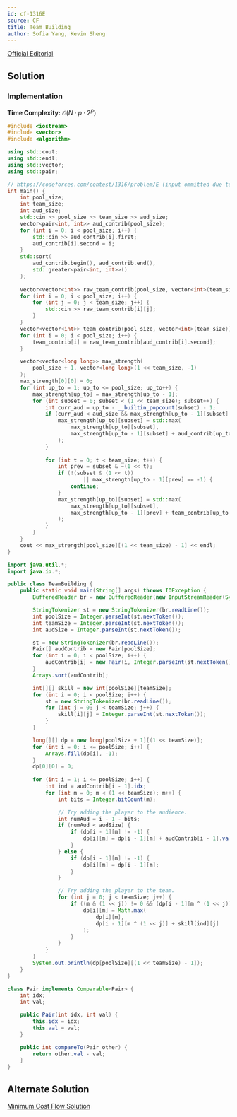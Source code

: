 ```yaml
---
id: cf-1316E
source: CF
title: Team Building
author: Sofia Yang, Kevin Sheng
---
```


[Official Editorial](https://codeforces.com/blog/entry/74493)

## Solution

### Implementation

**Time Complexity:** $\mathcal{O}(N\cdot p\cdot 2^p)$

<LanguageSection>
<CPPSection>

```cpp
#include <iostream>
#include <vector>
#include <algorithm>

using std::cout;
using std::endl;
using std::vector;
using std::pair;

// https://codeforces.com/contest/1316/problem/E (input ommitted due to length)
int main() {
	int pool_size;
	int team_size;
	int aud_size;
	std::cin >> pool_size >> team_size >> aud_size;
	vector<pair<int, int>> aud_contrib(pool_size);
	for (int i = 0; i < pool_size; i++) {
		std::cin >> aud_contrib[i].first;
		aud_contrib[i].second = i;
	}
	std::sort(
		aud_contrib.begin(), aud_contrib.end(),
		std::greater<pair<int, int>>()
	);
	
	vector<vector<int>> raw_team_contrib(pool_size, vector<int>(team_size));
	for (int i = 0; i < pool_size; i++) {
		for (int j = 0; j < team_size; j++) {
			std::cin >> raw_team_contrib[i][j];
		}
	}
	vector<vector<int>> team_contrib(pool_size, vector<int>(team_size));
	for (int i = 0; i < pool_size; i++) {
		team_contrib[i] = raw_team_contrib[aud_contrib[i].second];
	}

	vector<vector<long long>> max_strength(
		pool_size + 1, vector<long long>(1 << team_size, -1)
	);
	max_strength[0][0] = 0;
	for (int up_to = 1; up_to <= pool_size; up_to++) {
		max_strength[up_to] = max_strength[up_to - 1];
		for (int subset = 0; subset < (1 << team_size); subset++) {
			int curr_aud = up_to - __builtin_popcount(subset) - 1;
			if (curr_aud < aud_size && max_strength[up_to - 1][subset] != -1) {
				max_strength[up_to][subset] = std::max(
					max_strength[up_to][subset],
					max_strength[up_to - 1][subset] + aud_contrib[up_to - 1].first
				);
			}
			
			for (int t = 0; t < team_size; t++) {
				int prev = subset & ~(1 << t);
				if (!(subset & (1 << t))
						|| max_strength[up_to - 1][prev] == -1) {
					continue;
				}
				max_strength[up_to][subset] = std::max(
					max_strength[up_to][subset],
					max_strength[up_to - 1][prev] + team_contrib[up_to - 1][t]
				);
			}
		}
	}
	cout << max_strength[pool_size][(1 << team_size) - 1] << endl;
}
```

</CPPSection>

<JavaSection>

```java
import java.util.*;
import java.io.*;

public class TeamBuilding {
	public static void main(String[] args) throws IOException {
		BufferedReader br = new BufferedReader(new InputStreamReader(System.in));

		StringTokenizer st = new StringTokenizer(br.readLine());
		int poolSize = Integer.parseInt(st.nextToken());
		int teamSize = Integer.parseInt(st.nextToken());
		int audSize = Integer.parseInt(st.nextToken());

		st = new StringTokenizer(br.readLine());
		Pair[] audContrib = new Pair[poolSize];
		for (int i = 0; i < poolSize; i++) {
			audContrib[i] = new Pair(i, Integer.parseInt(st.nextToken()));
		}
		Arrays.sort(audContrib);

		int[][] skill = new int[poolSize][teamSize];
		for (int i = 0; i < poolSize; i++) {
			st = new StringTokenizer(br.readLine());
			for (int j = 0; j < teamSize; j++) {
				skill[i][j] = Integer.parseInt(st.nextToken());
			}
		}

		long[][] dp = new long[poolSize + 1][(1 << teamSize)];
		for (int i = 0; i <= poolSize; i++) {
			Arrays.fill(dp[i], -1);
		}
		dp[0][0] = 0;
		
		for (int i = 1; i <= poolSize; i++) {
			int ind = audContrib[i - 1].idx;
			for (int m = 0; m < (1 << teamSize); m++) {
				int bits = Integer.bitCount(m);

				// Try adding the player to the audience.
				int numAud = i - 1 - bits;
				if (numAud < audSize) {
					if (dp[i - 1][m] != -1) {
						dp[i][m] = dp[i - 1][m] + audContrib[i - 1].val;
					}
				} else {
					if (dp[i - 1][m] != -1) {
						dp[i][m] = dp[i - 1][m];
					}
				}

				// Try adding the player to the team.
				for (int j = 0; j < teamSize; j++) {
					if ((m & (1 << j)) != 0 && (dp[i - 1][m ^ (1 << j)]) != -1) {
						dp[i][m] = Math.max(
							dp[i][m],
							dp[i - 1][m ^ (1 << j)] + skill[ind][j]
						);
					}
				}
			}
		}
		System.out.println(dp[poolSize][(1 << teamSize) - 1]);
	}
}

class Pair implements Comparable<Pair> {
	int idx;
	int val;

	public Pair(int idx, int val) {
		this.idx = idx;
		this.val = val;
	}

	public int compareTo(Pair other) {
		return other.val - val;
	}
}
```

</JavaSection>
</LanguageSection>

## Alternate Solution

[Minimum Cost Flow Solution](https://codeforces.com/blog/entry/74493?#comment-586020)
